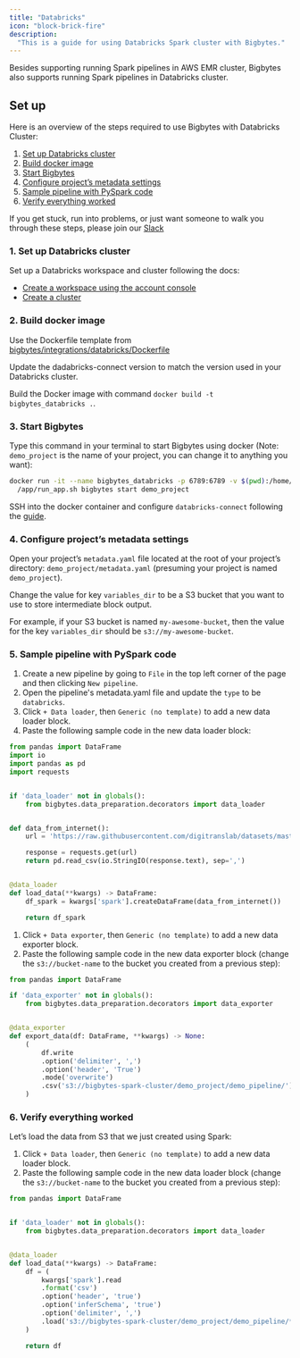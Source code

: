 ```yaml
---
title: "Databricks"
icon: "block-brick-fire"
description:
  "This is a guide for using Databricks Spark cluster with Bigbytes."
---
```


Besides supporting running Spark pipelines in AWS EMR cluster, Bigbytes also supports
running Spark pipelines in Databricks cluster.

## Set up

Here is an overview of the steps required to use Bigbytes with Databricks Cluster:

1. [Set up Databricks cluster](#1-set-up-databricks-cluster)
2. [Build docker image](#2-build-docker-image)
3. [Start Bigbytes](#3-start-bigbytes)
4. [Configure project’s metadata settings](#4-configure-projects-metadata-settings)
5. [Sample pipeline with PySpark code](#5-sample-pipeline-with-pyspark-code)
6. [Verify everything worked](#6-verify-everything-worked)

If you get stuck, run into problems, or just want someone to walk you through
these steps, please join our [Slack](https://www.bigbytes.io/chat)

### 1. Set up Databricks cluster

Set up a Databricks workspace and cluster following the docs:
* [Create a workspace using the account console](https://docs.databricks.com/administration-guide/account-settings-e2/workspaces.html)
* [Create a cluster](https://docs.databricks.com/clusters/create-cluster.html)

### 2. Build docker image

Use the Dockerfile template from [bigbytes/integrations/databricks/Dockerfile](https://github.com/digitranslab/bigbytes/blob/master/integrations/databricks/Dockerfile)

Update the dadabricks-connect version to match the version used in your Databricks cluster.

Build the Docker image with command `docker build -t bigbytes_databricks .`.

### 3. Start Bigbytes

Type this command in your terminal to start Bigbytes using docker (Note:
`demo_project` is the name of your project, you can change it to anything you
want):

```bash
docker run -it --name bigbytes_databricks -p 6789:6789 -v $(pwd):/home/src bigbytes_databricks \
  /app/run_app.sh bigbytes start demo_project
```

SSH into the docker container and configure `databricks-connect` following the [guide](https://docs.databricks.com/dev-tools/databricks-connect.html#step-2-configure-connection-properties).


### 4. Configure project’s metadata settings

Open your project’s `metadata.yaml` file located at the root of your project’s
directory: `demo_project/metadata.yaml` (presuming your project is named
`demo_project`).


Change the value for key `variables_dir` to be a S3 bucket that
you want to use to store intermediate block output.

For example, if your S3 bucket is named `my-awesome-bucket`, then the value for
the key `variables_dir` should be `s3://my-awesome-bucket`.


### 5. Sample pipeline with PySpark code

1. Create a new pipeline by going to `File` in the top left corner of the page
   and then clicking `New pipeline`.
2. Open the pipeline's metadata.yaml file and update the `type` to be `databricks`.
3. Click `+ Data loader`, then `Generic (no template)` to add a new data loader
   block.
4. Paste the following sample code in the new data loader block:

```python
from pandas import DataFrame
import io
import pandas as pd
import requests


if 'data_loader' not in globals():
    from bigbytes.data_preparation.decorators import data_loader


def data_from_internet():
    url = 'https://raw.githubusercontent.com/digitranslab/datasets/master/restaurant_user_transactions.csv'

    response = requests.get(url)
    return pd.read_csv(io.StringIO(response.text), sep=',')


@data_loader
def load_data(**kwargs) -> DataFrame:
    df_spark = kwargs['spark'].createDataFrame(data_from_internet())

    return df_spark
```

1. Click `+ Data exporter`, then `Generic (no template)` to add a new data
   exporter block.
2. Paste the following sample code in the new data exporter block (change the
   `s3://bucket-name` to the bucket you created from a previous step):

```python
from pandas import DataFrame

if 'data_exporter' not in globals():
    from bigbytes.data_preparation.decorators import data_exporter


@data_exporter
def export_data(df: DataFrame, **kwargs) -> None:
    (
        df.write
        .option('delimiter', ',')
        .option('header', 'True')
        .mode('overwrite')
        .csv('s3://bigbytes-spark-cluster/demo_project/demo_pipeline/')
    )
```

### 6. Verify everything worked

Let’s load the data from S3 that we just created using Spark:

1. Click `+ Data loader`, then `Generic (no template)` to add a new data loader
   block.
2. Paste the following sample code in the new data loader block (change the
   `s3://bucket-name` to the bucket you created from a previous step):

```python
from pandas import DataFrame


if 'data_loader' not in globals():
    from bigbytes.data_preparation.decorators import data_loader


@data_loader
def load_data(**kwargs) -> DataFrame:
    df = (
        kwargs['spark'].read
        .format('csv')
        .option('header', 'true')
        .option('inferSchema', 'true')
        .option('delimiter', ',')
        .load('s3://bigbytes-spark-cluster/demo_project/demo_pipeline/*')
    )

    return df
```
